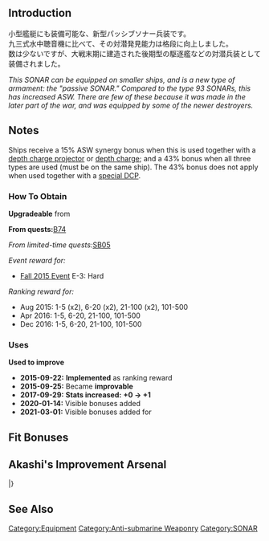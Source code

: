 {{EquipmentInfo|149}}

==Introduction==
小型艦艇にも装備可能な、新型パッシブソナー兵装です。<br>
九三式水中聴音機に比べて、その対潜発見能力は格段に向上しました。<br>
数は少ないですが、大戦末期に建造された後期型の駆逐艦などの対潜兵装として装備されました。

''This SONAR can be equipped on smaller ships, and is a new type of armament: the "passive SONAR." Compared to the type 93 SONARs, this has increased ASW. There are few of these because it was made in the later part of the war, and was equipped by some of the newer destroyers.''

==Notes==
Ships receive a 15% ASW synergy bonus when this is used together with a [[:Category:Depth Charge Projectors|depth charge projector]] or [[:Category:Depth Charges|depth charge]]; and a 43% bonus when all three types are used (must be on the same ship). The 43% bonus does not apply when used together with a [[:Category:Special Depth Charge Projectors|special DCP]].

<div class="mw-collapsible"><h3>How To Obtain</h3>
<div class="mw-collapsible-content">
'''Upgradeable''' from {{Equipment/Link|Type 93 Passive Sonar}}

'''From quests: '''[[Quests#B74|B74]]

''From limited-time quests: ''[[Quests/Seasonal#SB05|SB05]]

''Event reward for:''
* [[Fall 2015 Event]] E-3: Hard

''Ranking reward for:''
* Aug 2015: 1-5 (x2), 6-20 (x2), 21-100 (x2), 101-500
* Apr 2016: 1-5, 6-20, 21-100, 101-500
* Dec 2016: 1-5, 6-20, 21-100, 101-500

</div></div>

<div class="mw-collapsible"><h3>Uses</h3>
<div class="mw-collapsible-content">
'''Used to improve''' {{Equipment/Link|Type 4 Passive Sonar}}

</div></div>


<div class="mw-collapsible><h3>Updates History</h3>
<div class="mw-collapsible-content>
* '''2015-09-22:''' '''Implemented''' as ranking reward
* '''2015-09-25:''' Became '''improvable'''
* '''2017-09-29:''' '''Stats increased:'''  '''{{Armor}}+0 → {{Armor}}+1 '''
* '''2020-01-14:''' Visible bonuses added
* '''2021-03-01:''' Visible bonuses added for {{Ship/Link|Katori|Kashima|text=Katori-class}}
</div></div>

==Fit Bonuses==
{{:Type 4 Passive Sonar/Bonuses}}

==Akashi's Improvement Arsenal==
{{AkashiWorkshop}}
{{AkashiWorkshopLine
|Name={{PAGENAME}}
|ItemType=Sonar
|Fuel=10
|Ammo=0
|Steel=50
|Baux=60
|Mats0-5=5/7
|Mats6-9=6/10
|Mats10=-
|Screws0-5=3/5
|Screws6-9=4/6
|Screws10=-
|EquipConsume0-5=2x{{Sonar|Type 93 Passive SONAR}}
|EquipConsume6-9=1x{{Sonar|Type 4 SONAR}}
|EquipConsume10=-
|Sun=&nbsp;<br>&nbsp;<br>&nbsp;<br>A<br>&nbsp;
|Mon=&nbsp;<br>Y<br>K<br>&nbsp;<br>&nbsp;
|Tue=&nbsp;<br>&nbsp;<br>K<br>&nbsp;<br>&nbsp;
|Wed=&nbsp;<br>&nbsp;<br>&nbsp;<br>&nbsp;<br>T
|Thu=I<br>Y<br>&nbsp;<br>&nbsp;<br>&nbsp;
|Fri=I<br>&nbsp;<br>&nbsp;<br>&nbsp;<br>&nbsp;
|Sat=I<br>&nbsp;<br>&nbsp;<br>&nbsp;<br>&nbsp;
|2ndShip=[[Isuzu#Second Upgrade|Isuzu Kai Ni]]<br>[[Yuubari#Second Upgrade|Yuubari Kai Ni]]<br>[[Katori#First Upgrade|Katori Kai]]<br>[[Akizuki]]<br>[[Teruzuki]]
|Notes=
}}
|}

==See Also==
{{Equipmentlist}}
[[Category:Equipment]]
[[Category:Anti-submarine Weaponry]]
[[Category:SONAR]]